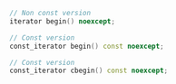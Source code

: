 ```cpp
// Non const version
iterator begin() noexcept;

// Const version
const_iterator begin() const noexcept;

// Const version
const_iterator cbegin() const noexcept;
```